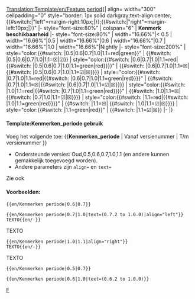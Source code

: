 <noinclude>[[Translation:Template/en/Feature period]]</noinclude><noinclude>{{nl/Vertaling|Template:en/Feature period|95}}</noinclude><includeonly>{| align={{{align|"center"}}} width="300" cellpadding="0" style="border: 1px solid darkgray;text-align:center;{{#switch:{{{align|}}}|"left"=margin-right:10px;|}};{{#switch:{{{align|}}}|"right"=margin-left:10px;|}}"
|- style="font-size:80%"
| colspan="6" | '''Kenmerk beschikbaarheid''' <span style="color:green">{{{text|}}}</span>
|- style="font-size:80%"
| width="16.66%"|< 0.5
| width="16.66%"|0.5
| width="16.66%"|0.6
| width="16.66%"|0.7
| width="16.66%"|1.0
| width="16.66%"|Nightly
|- style="font-size:200%"
| style="color:{{#switch: {{{1|}}}|0.5|0.6|0.7|1.0|1.1=red|green}}"<!---------------------------------------------- <0.5--
--> | {{#switch: {{{1|}}}|0.5|0.6|0.7|1.0|1.1=&#9746;|&#9745;}}
| style="color:{{#switch: {{{1|}}}|0.6|0.7|1.0|1.1=red|{{#switch: {{{2|}}}|0.5|0.6|0.7|1.0|1.1=green|red}}}}"<!----- 0.5--
--> | {{#switch: {{{1|}}}|0.6|0.7|1.0|1.1=&#9746;|<!--
-->{{#switch: {{{2|}}}|0.5|0.6|0.7|1.0|1.1=&#9745;|&#9746;}}}}
| style="color:{{#switch: {{{1|}}}|0.7|1.0|1.1=red|{{#switch: {{{2|}}}|0.6|0.7|1.0|1.1=green|red}}}}"<!------------- 0.6--
--> | {{#switch: {{{1|}}}|0.7|1.0|1.1=&#9746;|{{#switch: {{{2|}}}|0.6|0.7|1.0|1.1=&#9745;|&#9746;}}}}
| style="color:{{#switch: {{{1|}}}|1.0|1.1=red|{{#switch: {{{2|}}}|0.7|1.0|1.1=green|red}}}}"<!--------------------- 0.7--
--> | {{#switch: {{{1|}}}|1.0|1.1=&#9746;|<!--
-->{{#switch: {{{2|}}}|0.7|1.0|1.1=&#9745;|&#9746;}}}}
| style="color:{{#switch: {{{1|}}}|1.1=red|{{#switch: {{{2|}}}|1.0|1.1=green|red}}}}"<!----------------------------- 1.0--
--> | {{#switch: {{{1|}}}|1.1=&#9746;|<!--
-->{{#switch: {{{2|}}}|1.0|1.1=&#9745;|&#9746;}}}}
| style="color:{{#switch: {{{2|}}}|1.1=green|red}}"<!----------------------------------------------------------- Nightly--
--> | <!--
-->{{#switch: {{{2|}}}|1.1=&#9745;|&#9746;}}
|-
|}</includeonly><noinclude>

====Template:Kenmerken_periode gebruik====
Voeg het volgende toe: <nowiki>{{</nowiki>'''Kenmerken_periode'''<nowiki> | Vanaf versienummer | T/m versienummer }}</nowiki>
*Ondersteunde versies: Oud,0.5,0.6,0.7,1.0,1.1 (en andere kunnen gemakkelijk toegevoegd worden).
*Andere parameters zijn <code>align=</code> en <code>text=</code>
Zie ook {{en/S|nl/Kenmerken}}

====Voorbeelden:====
<pre>{{en/Kenmerken periode|0.6|0.7}}</pre>
{{en/Kenmerken periode|0.6|0.7}}
<pre>{{en/Kenmerken periode|0.7|1.0|text=(0.7.2 to 1.0.0)|align="left"}}
TEXTO{{en/-}}</pre>
{{en/Kenmerken periode|0.7|1.0|text=(0.7.2 to 1.0.0)|align="left"}}
TEXTO{{en/-}}
<pre>{{en/Kenmerken periode|1.0|1.1|align="right"}}
TEXTO{{en/-}}</pre>
{{en/Kenmerken periode|1.0|1.1|align="right"}}
TEXTO{{en/-}}
<pre>{{en/Kenmerken periode|0.5|0.7}}</pre>
{{en/Kenmerken periode|0.5|0.7}}
<pre>{{en/Kenmerken periode|0.6|1.0|text=(0.6.2 to 1.0.0)}}</pre>
{{en/Kenmerken periode|0.6|1.0|text=(0.6.2 to 1.0.0)}}


[[Category:en/Templates|F]]
</noinclude>